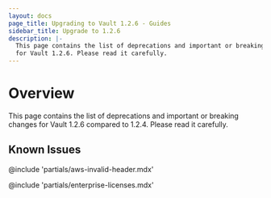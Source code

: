 ```yaml
---
layout: docs
page_title: Upgrading to Vault 1.2.6 - Guides
sidebar_title: Upgrade to 1.2.6
description: |-
  This page contains the list of deprecations and important or breaking changes
  for Vault 1.2.6. Please read it carefully.
---
```


# Overview

This page contains the list of deprecations and important or breaking changes
for Vault 1.2.6 compared to 1.2.4. Please read it carefully.

## Known Issues

@include 'partials/aws-invalid-header.mdx'

@include 'partials/enterprise-licenses.mdx'

